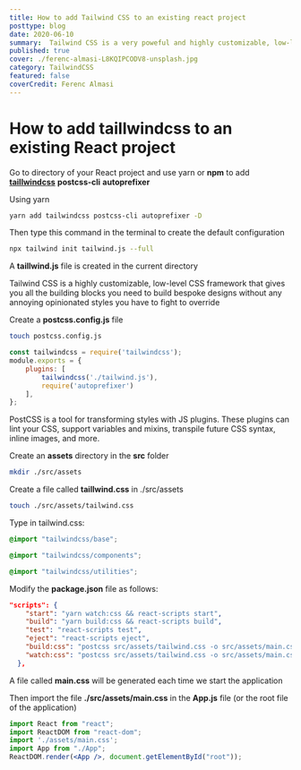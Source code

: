 ```yaml
---
title: How to add Tailwind CSS to an existing react project
posttype: blog
date: 2020-06-10
summary:  Tailwind CSS is a very poweful and highly customizable, low-level CSS framework. This article explains how add Tailwind CSS support in an existing react project.
published: true
cover: ./ferenc-almasi-L8KQIPCODV8-unsplash.jpg
category: TailwindCSS
featured: false 
coverCredit: Ferenc Almasi
---
```

# How to add taillwindcss to an existing React project

Go to directory of your React project and use yarn or **npm** to add **[taillwindcss](https://tailwindcss.com/)** **postcss-cli** **autoprefixer**

Using yarn

```bash
yarn add tailwindcss postcss-cli autoprefixer -D
```

Then type this command in the terminal to create the default configuration

```bash
npx tailwind init tailwind.js --full
```

A **taillwind.js** file is created in the current directory

Tailwind CSS is a highly customizable, low-level CSS framework that gives you all the building blocks you need to build bespoke designs without any annoying opinionated styles you have to fight to override

Create a **postcss.config.js** file

```bash
touch postcss.config.js
```

```jsx
const tailwindcss = require('tailwindcss');
module.exports = {
    plugins: [
        tailwindcss('./tailwind.js'),
        require('autoprefixer')
    ],
};
```

PostCSS is a tool for transforming styles with JS plugins. These plugins can lint your CSS, support variables and mixins, transpile future CSS syntax, inline images, and more.

Create an **assets** directory in the **src** folder

```bash
mkdir ./src/assets
```

Create a file called **taillwind.css** in ./src/assets

```bash
touch ./src/assets/tailwind.css
```

Type in tailwind.css:

```css
@import "tailwindcss/base";

@import "tailwindcss/components";

@import "tailwindcss/utilities";
```

Modify the **package.json** file as follows:

```json
"scripts": {
    "start": "yarn watch:css && react-scripts start",
    "build": "yarn build:css && react-scripts build",
    "test": "react-scripts test",
    "eject": "react-scripts eject",
    "build:css": "postcss src/assets/tailwind.css -o src/assets/main.css",
    "watch:css": "postcss src/assets/tailwind.css -o src/assets/main.css"
  },
```

A file called **main.css** will be generated each time we start the application

Then import the file **./src/assets/main.css** in the **App.js** file (or the root file of the application)

```jsx
import React from "react";
import ReactDOM from "react-dom";
import './assets/main.css';
import App from "./App";
ReactDOM.render(<App />, document.getElementById("root"));
```